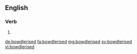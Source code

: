 ==English==

===Verb===
{{head|en}}

# {{en-past of|bowdlerise}}

[[de:bowdlerised]]
[[fa:bowdlerised]]
[[mg:bowdlerised]]
[[sv:bowdlerised]]
[[vi:bowdlerised]]